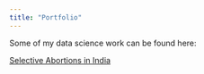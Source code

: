 ```yaml
---
title: "Portfolio"
---
```


Some of my data science work can be found here:

[Selective Abortions in India](https://github.com/tayedzac/quality-and-quantity-of-girls)

